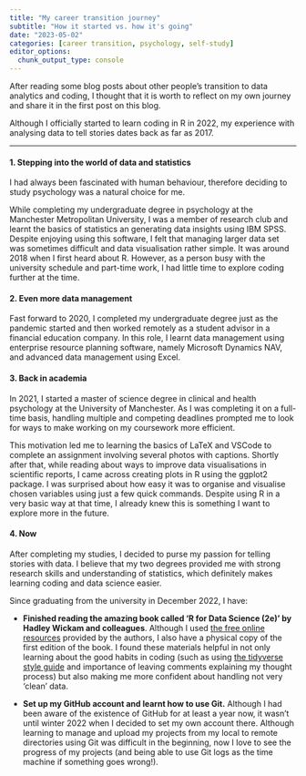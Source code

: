 ```yaml
---
title: "My career transition journey"
subtitle: "How it started vs. how it's going"
date: "2023-05-02"
categories: [career transition, psychology, self-study]
editor_options: 
  chunk_output_type: console
---
```


After reading some blog posts about other people's transition to data analytics and coding, I thought that it is worth to reflect on my own journey and share it in the first post on this blog.

Although I officially started to learn coding in R in 2022, my experience with analysing data to tell stories dates back as far as 2017.

------------------------------------------------------------------------

#### 1. Stepping into the world of data and statistics

I had always been fascinated with human behaviour, therefore deciding to study psychology was a natural choice for me.

While completing my undergraduate degree in psychology at the Manchester Metropolitan University, I was a member of research club and learnt the basics of statistics an generating data insights using IBM SPSS. Despite enjoying using this software, I felt that managing larger data set was sometimes difficult and data visualisation rather simple. It was around 2018 when I first heard about R. However, as a person busy with the university schedule and part-time work, I had little time to explore coding further at the time.

#### 2. Even more data management

Fast forward to 2020, I completed my undergraduate degree just as the pandemic started and then worked remotely as a student advisor in a financial education company. In this role, I learnt data management using enterprise resource planning software, namely Microsoft Dynamics NAV, and advanced data management using Excel.

#### 3. Back in academia

In 2021, I started a master of science degree in clinical and health psychology at the University of Manchester. As I was completing it on a full-time basis, handling multiple and competing deadlines prompted me to look for ways to make working on my coursework more efficient.

This motivation led me to learning the basics of LaTeX and VSCode to complete an assignment involving several photos with captions. Shortly after that, while reading about ways to improve data visualisations in scientific reports, I came across creating plots in R using the ggplot2 package. I was surprised about how easy it was to organise and visualise chosen variables using just a few quick commands. Despite using R in a very basic way at that time, I already knew this is something I want to explore more in the future.

#### 4. Now

After completing my studies, I decided to purse my passion for telling stories with data. I believe that my two degrees provided me with strong research skills and understanding of statistics, which definitely makes learning coding and data science easier.

Since graduating from the university in December 2022, I have:

-   **Finished reading the amazing book called 'R for Data Science (2e)' by Hadley Wickam and colleagues**. Although I used [the free online resources](https://r4ds.hadley.nz/) provided by the authors, I also have a physical copy of the first edition of the book. I found these materials helpful in not only learning about the good habits in coding (such as using [the tidyverse style guide](https://style.tidyverse.org/) and importance of leaving comments explaining my thought process) but also making me more confident about handling not very 'clean' data.

-   **Set up my GitHub account and learnt how to use Git.** Although I had been aware of the existence of GitHub for at least a year now, it wasn't until winter 2022 when I decided to set my own account there. Although learning to manage and upload my projects from my local to remote directories using Git was difficult in the beginning, now I love to see the progress of my projects (and being able to use Git logs as the time machine if something goes wrong!).
